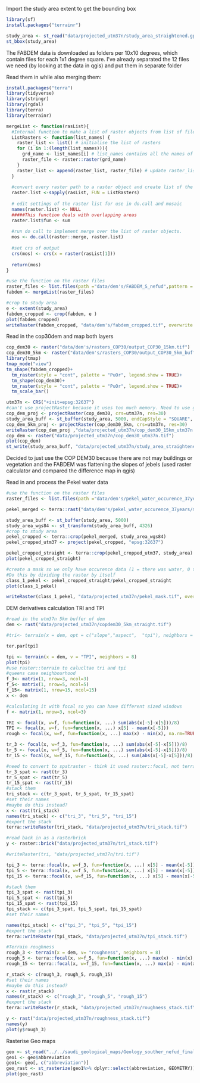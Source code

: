 Import the study area extent to get the bounding box

```r
library(sf)
install.packages("terrainr")

study_area <- st_read("data/projected_utm37n/study_area_straightened.gpkg")
st_bbox(study_area)
```

The FABDEM data is downloaded as folders per 10x10 degrees, which contain files for each 1x1 degree square. I've already separated the 12 files we need (by looking at the data in qgis) and put them in separate folder

Read them in while also merging them:

```r
install.packages("terra")
library(tidyverse)
library(stringr)
library(rgdal)
library(terra)
library(terrainr)

mergeList <- function(rasList){
  #Internal function to make a list of raster objects from list of files.
  ListRasters <- function(list_names) {
    raster_list <- list() # initialise the list of rasters
    for (i in 1:(length(list_names))){ 
      grd_name <- list_names[i] # list_names contains all the names of the images in .grd format
      raster_file <- raster::raster(grd_name)
    }
    raster_list <- append(raster_list, raster_file) # update raster_list at each iteration
  }
  
  #convert every raster path to a raster object and create list of the results
  raster.list <-sapply(rasList, FUN = ListRasters)
  
  # edit settings of the raster list for use in do.call and mosaic
  names(raster.list) <- NULL
  #####This function deals with overlapping areas
  raster.list$fun <- sum
  
  #run do call to implement merge over the list of raster objects.
  mos <- do.call(raster::merge, raster.list)
  
  #set crs of output
  crs(mos) <- crs(x = raster(rasList[1]))
  
  return(mos)
}

#use the function on the raster files 
raster_files <- list.files(path ="data/dem's/FABDEM_S_nefud",pattern = ".tif$",full.names = TRUE )
fabdem <- mergeList(raster_files)

#crop to study area
e <- extent(study_area)
fabdem_cropped <- crop(fabdem, e )
plot(fabdem_cropped)
writeRaster(fabdem_cropped, "data/dem's/fabdem_cropped.tif", overwrite = FALSE)
```

Read in the cop30dem and map both layers

```r
cop_dem30 <- raster("data/dem's/rasters_COP30/output_COP30_15km.tif")
cop_dem30_5km <- raster("data/dem's/rasters_COP30/output_COP30_5km_buffer.tif")
library(tmap)
tmap_mode("view")
tm_shape(fabdem_cropped)+
  tm_raster(style = "cont", palette = "PuOr", legend.show = TRUE)+
  tm_shape(cop_dem30)+
  tm_raster(style = "cont", palette = "PuOr", legend.show = TRUE)+
  tm_scale_bar()

utm37n <- CRS("+init=epsg:32637")
#can't use projectRaster because it uses too much memory. Need to use gdalUtils gdalwarp - BUT- gdalUtils is not available for this version of R (need to use an older version)
cop_dem_proj <- projectRaster(cop_dem30, crs=utm37n, res=30)
study_area_buff <- st_buffer(study_area, 5000, endCapStyle = "SQUARE", joinStyle = "MITRE", mitreLimit = 3)
cop_dem_5km_proj <- projectRaster(cop_dem30_5km, crs=utm37n, res=30)
writeRaster(cop_dem_proj ,"data/projected_utm37n/cop_dem30_15km_utm37n.tiff")
cop_dem <- raster("data/projected_utm37n/cop_dem30_utm37n.tif")
plot(cop_dem)
st_write(study_area_buff, "data/projected_utm37n/study_area_straightened_5km.gpkg")
```

Decided to just use the COP DEM30 because there are not may buildings or vegetation and the FABDEM was flattening the slopes of jebels (used raster calculator and compared the difference map in qgis)

Read in and process the Pekel water data 

```r
#use the function on the raster files 
raster_files <- list.files(path ="data/dem's/pekel_water_occurence_37years",pattern = ".tif$",full.names = TRUE )

pekel_merged <- terra::rast("data/dem's/pekel_water_occurence_37years/merged.tif")

study_area_buff <- st_buffer(study_area, 5000)
study_area_wgs84 <- st_transform(study_area_buff, 4326)
#crop to study area
pekel_cropped <- terra::crop(pekel_merged, study_area_wgs84)
pekel_cropped_utm37 <- project(pekel_cropped, "epsg:32637")

pekel_cropped_straight <- terra::crop(pekel_cropped_utm37, study_area)
plot(pekel_cropped_straight)

#create a mask so we only have occurence data (1 = there was water, 0 there was never water)
#Do this by dividing the raster by itself
class_1_pekel <- pekel_cropped_straight/pekel_cropped_straight
plot(class_1_pekel)

writeRaster(class_1_pekel, "data/projected_utm37n/pekel_mask.tif", overwrite = TRUE)
```

DEM derivatives calculation
TRI and TPI
```r
#read in the utm37n 5km buffer of dem
dem <- rast("data/projected_utm37n/copdem30_5km_straight.tif")

#tri<- terrain(x = dem, opt = c("slope","aspect",  "tpi"), neighbors = 4)

ter.par[tpi]

tpi <- terrain(x = dem, v = "TPI", neighbors = 8)
plot(tpi)
#use raster::terrain to calucltae tri and tpi
#queens case neighbourhood
f_3<- matrix(1, nrow=3, ncol=3)
f_5<- matrix(1, nrow=5, ncol=5)
f_15<- matrix(1, nrow=15, ncol=15)
x <- dem

#calculating it with focal so you can have different sized windows
f <- matrix(1, nrow=3, ncol=3)

TRI <- focal(x, w=f, fun=function(x, ...) sum(abs(x[-5]-x[5]))/8)
TPI <- focal(x, w=f, fun=function(x, ...) x[5] - mean(x[-5]))
rough <- focal(x, w=f, fun=function(x, ...) max(x) - min(x), na.rm=TRUE)

tr_3 <- focal(x, w=f_3, fun=function(x, ...) sum(abs(x[-5]-x[5]))/8)
tr_5 <- focal(x, w=f_5, fun=function(x, ...) sum(abs(x[-5]-x[5]))/8)
tr_15 <- focal(x, w=f_15, fun=function(x, ...) sum(abs(x[-5]-x[5]))/8)

#need to convert to spatraster - think it used raster::focal, not terra::focal
tr_3_spat <- rast(tr_3)
tr_5_spat <- rast(tr_5)
tr_15_spat <- rast(tr_15)
#stack them
tri_stack <- c(tr_3_spat, tr_5_spat, tr_15_spat)
#set their names
#maybe do this instead?
x <- rast(tri_stack)
names(tri_stack) <- c("tri_3", "tri_5", "tri_15")
#export the stack 
terra::writeRaster(tri_stack, "data/projected_utm37n/tri_stack.tif")

#read back in as a rasterbrick
y <- raster::brick("data/projected_utm37n/tri_stack.tif") 

#writeRaster(tri, "data/projected_utm37n/tri.tif")

tpi_3 <- terra::focal(x, w=f_3, fun=function(x, ...) x[5] - mean(x[-5]))
tpi_5 <- terra::focal(x, w=f_5, fun=function(x, ...) x[5] - mean(x[-5]))
tpi_15 <- terra::focal(x, w=f_15, fun=function(x, ...) x[5] - mean(x[-5]))

#stack them
tpi_3_spat <- rast(tpi_3)
tpi_5_spat <- rast(tpi_5)
tpi_15_spat <- rast(tpi_15)
tpi_stack <- c(tpi_3_spat, tpi_5_spat, tpi_15_spat)
#set their names

names(tpi_stack) <- c("tpi_3", "tpi_5", "tpi_15")
#export the stack 
terra::writeRaster(tpi_stack, "data/projected_utm37n/tpi_stack.tif")

#Terrain roughness
rough_3 <- terrain(x = dem, v= "roughness", neighbors = 8)
rough_5 <- terra::focal(x, w=f_5, fun=function(x, ...) max(x) - min(x), na.rm=TRUE)
rough_15 <- terra::focal(x, w=f_15, fun=function(x, ...) max(x) - min(x), na.rm=TRUE)

r_stack <- c(rough_3, rough_5, rough_15)
#set their names
#maybe do this instead?
x <- rast(r_stack)
names(r_stack) <- c("rough_3", "rough_5", "rough_15")
#export the stack 
terra::writeRaster(r_stack, "data/projected_utm37n/roughness_stack.tif")

y <- rast("data/projected_utm37n/roughness_stack.tif")
names(y)
plot(y$rough_3)
```
Rasterise Geo maps
```r
geo <- st_read("../../saudi_geological_maps/Geology_souther_nefud_final.sqlite")
geo1 <- geo$abbreviation
geo1<- geo[, c("abbreviation")]
geo_rast <- st_rasterize(geo1%>% dplyr::select(abbreviation, GEOMETRY))
plot(geo_rast)
```

